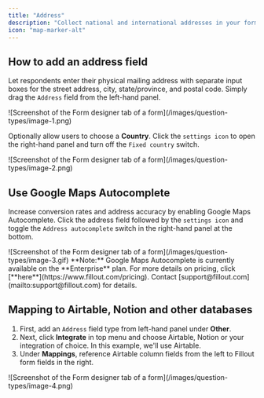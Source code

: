 ```yaml
---
title: "Address"
description: "Collect national and international addresses in your forms. Optionally add Google Maps Autocomplete."
icon: "map-marker-alt"
---
```


## How to add an address field

Let respondents enter their physical mailing address with separate input boxes for the street address, city, state/province, and postal code. Simply drag the `Address` field from the left-hand panel.

<Frame>
  ![Screenshot of the Form designer tab of a form](/images/question-types/image-1.png)
</Frame>

Optionally allow users to choose a **Country**. Click the `settings icon` to open the right-hand panel and turn off the `Fixed country` switch.

<Frame style={{ width: '576px', height: '189px' }}>
  ![Screenshot of the Form designer tab of a form](/images/question-types/image-2.png)
</Frame>

## Use Google Maps Autocomplete

Increase conversion rates and address accuracy by enabling Google Maps Autocomplete. Click the address field followed by the `settings icon` and toggle the `Address autocomplete` switch in the right-hand panel at the bottom.

<Frame style={{ width: '432px', height: '234px' }}>
  ![Screenshot of the Form designer tab of a form](/images/question-types/image-3.gif)
</Frame>

<Note>
  **Note:** Google Maps Autocomplete is currently available on the **Enterprise** plan. For more details on pricing, click [**here**](https://www.fillout.com/pricing). Contact [support@fillout.com](mailto:support@fillout.com) for details.
</Note>

## Mapping to Airtable, Notion and other databases

1. First, add an `Address` field type from left-hand panel under **Other**.
2. Next, click **Integrate** in top menu and choose Airtable, Notion or your integration of choice. In this example, we'll use Airtable.
3. Under **Mappings**, reference Airtable column fields from the left to Fillout form fields in the right.
<Frame>
  ![Screenshot of the Form designer tab of a form](/images/question-types/image-4.png)
</Frame>
